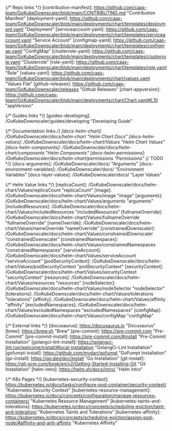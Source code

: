 {/* Repo links */}
[contribution-manifest]: https://github.com/caas-team/GoKubeDownscaler/blob/main/CONTRIBUTING.md "Contribution Manifest"
[deployment-yaml]: https://github.com/caas-team/GoKubeDownscaler/blob/main/deployments/chart/templates/deployment.yaml "Deployment"
[serviceaccount-yaml]: https://github.com/caas-team/GoKubeDownscaler/blob/main/deployments/chart/templates/serviceaccount.yaml "Service Account"
[configmap-yaml]: https://github.com/caas-team/GoKubeDownscaler/blob/main/deployments/chart/templates/configmap.yaml "ConfigMap"
[clusterrole-yaml]: https://github.com/caas-team/GoKubeDownscaler/blob/main/deployments/chart/templates/clusterrole.yaml "Clusterrole"
[role-yaml]: https://github.com/caas-team/GoKubeDownscaler/blob/main/deployments/chart/templates/role.yaml "Role"
[values-yaml]: https://github.com/caas-team/GoKubeDownscaler/blob/main/deployments/chart/values.yaml "Values File"
[github-releases]: https://github.com/caas-team/GoKubeDownscaler/releases "Github Releases"
[chart-appversion]: https://github.com/caas-team/GoKubeDownscaler/blob/main/deployments/chart/Chart.yaml#L10 "appVersion"

{/* Guides links */}
[guides-developing]: /GoKubeDownscaler/guides/developing "Developing Guide"

{/* Documentation links */}
[docs-helm-chart]: /GoKubeDownscaler/docs/helm-chart "Helm Chart Docs"
[docs-helm-values]: /GoKubeDownscaler/docs/helm-chart/Values "Helm Chart Values"
[docs-helm-components]: /GoKubeDownscaler/docs/helm-chart/components "Helm Components"
[docs-helm-permissions]: /GoKubeDownscaler/docs/helm-chart/permissions "Permissions"
{/* TODO */}
[docs-arguments]: /GoKubeDownscaler/docs/ "Arguments"
[docs-environment-variables]: /GoKubeDownscaler/docs/ "Environment Variables"
[docs-layer-values]: /GoKubeDownscaler/docs/ "Layer Values"

{/* Helm Value links */}
[replicaCount]: /GoKubeDownscaler/docs/helm-chart/Values/replicaCount "replicaCount"
[image]: /GoKubeDownscaler/docs/helm-chart/Values/image "image"
[arguments]: /GoKubeDownscaler/docs/helm-chart/Values/arguments "arguments"
[includedResources]: /GoKubeDownscaler/docs/helm-chart/Values/includedResources "includedResources"
[fullnameOverride]: /GoKubeDownscaler/docs/helm-chart/Values/fullnameOverride "fullnameOverride"
[nameOverride]: /GoKubeDownscaler/docs/helm-chart/Values/nameOverride "nameOverride"
[constrainedDownscaler]: /GoKubeDownscaler/docs/helm-chart/Values/constrainedDownscaler "constrainedDownscaler"
[constrainedNamespaces]: /GoKubeDownscaler/docs/helm-chart/Values/constrainedNamespaces "constrainedNamespaces"
[serviceAccount]: /GoKubeDownscaler/docs/helm-chart/Values/serviceAccount "serviceAccount"
[podSecurityContext]: /GoKubeDownscaler/docs/helm-chart/Values/podSecurityContext "podSecurityContext"
[securityContext]: /GoKubeDownscaler/docs/helm-chart/Values/securityContext "securityContext"
[resources]: /GoKubeDownscaler/docs/helm-chart/Values/resources "resources"
[nodeSelector]: /GoKubeDownscaler/docs/helm-chart/Values/nodeSelector "nodeSelector"
[tolerations]: /GoKubeDownscaler/docs/helm-chart/Values/tolerations "tolerations"
[affinity]: /GoKubeDownscaler/docs/helm-chart/Values/affinity "affinity"
[excludedNamespaces]: /GoKubeDownscaler/docs/helm-chart/Values/excludedNamespaces "excludedNamespaces"
[configMap]: /GoKubeDownscaler/docs/helm-chart/Values/configMap "configMap"

{/* External links */}
[docusaurus]: https://docusaurus.io "Docusaurus"
[brew]: https://brew.sh "Brew"
[pre-commit]: https://pre-commit.com "Pre-Commit"
[pre-commit-install]: https://pre-commit.com/#install "Pre-Commit Installation"
[golangci-lint-install]: https://golangci-lint.run/welcome/install/#local-installation "GolangCi-Lint Installation"
[gofumpt-install]: https://github.com/mvdan/gofumpt "GoFumpt Installation"
[go-install]: https://go.dev/doc/install "Go Installation"
[git-install]: https://git-scm.com/book/en/v2/Getting-Started-Installing-Git "Git Installation"
[helm-intro]: https://helm.sh/docs/intro/ "Helm Intro"

{/* K8s Pages */}
[kubernetes-security-context]: https://kubernetes.io/docs/tasks/configure-pod-container/security-context/ "Kubernetes Security Context"
[kubernetes-resource-management]: https://kubernetes.io/docs/concepts/configuration/manage-resources-containers/ "Kubernetes Resource Management"
[kubernetes-taints-and-tolerations]: https://kubernetes.io/docs/concepts/scheduling-eviction/taint-and-toleration/ "Kubernetes Taints and Tolerations"
[kubernetes-affinity]: https://kubernetes.io/docs/concepts/scheduling-eviction/assign-pod-node/#affinity-and-anti-affinity "Kubernetes Affinity"

